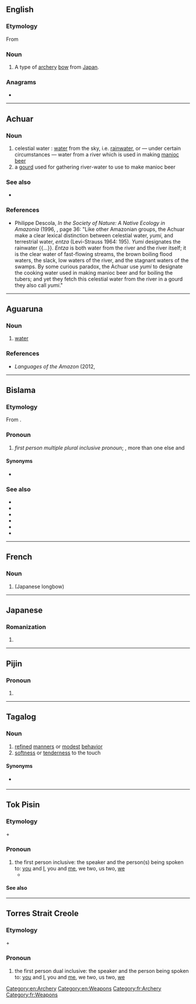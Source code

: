{{also|Yumi|yùmǐ|þumi}}
==English==
{{wikipedia}}

===Etymology===
From {{bor|en|ja|弓||yumi}}

===Noun===
{{en-noun|s|yumi}}

# A type of [[archery]] [[bow]] from [[Japan]].

===Anagrams===
* {{anagrams|en|a=imuy|Miyu}}

[[Category:en:Archery]]
[[Category:en:Weapons]]

----

==Achuar==

===Noun===
{{head|acu|noun}}

# celestial water : [[water]] from the sky, i.e. [[rainwater]], or — under certain circumstances — water from a river which is used in making [[manioc]] [[beer]]
# a [[gourd]] used for gathering river-water to use to make manioc beer

===See also===
* {{l|acu|entza}} {{gloss|water from the earth, e.g. from a river}}

===References===
* Philippe Descola, ''In the Society of Nature: A Native Ecology in Amazonia'' (1996, {{ISBN|0521574676}}, page 36: "Like other Amazonian groups, the Achuar make a clear lexical distinction between celestial water, ''yumi'', and terrestrial water, ''entza'' (Levi-Strauss 1964: 195). ''Yumi'' designates the rainwater {{...}}. ''Entza'' is both water from the river and the river itself; it is the clear water of fast-flowing streams, the brown boiling flood waters, the slack, low waters of the river, and the stagnant waters of the swamps. By some curious paradox, the Achuar use ''yumi'' to designate the cooking water used in making manioc beer and for boiling the tubers; and yet they fetch this celestial water from the river in a gourd they also call ''yumi''."
{{topics|acu|Water|Tools}}

----

==Aguaruna==

===Noun===
{{head|agr|noun}}

# [[water]]

===References===
* ''Languages of the Amazon'' (2012, {{ISBN|0199593566}}

----

==Bislama==

===Etymology===
From {{compound|bi|yu|mi}}.

===Pronoun===
{{head|bi|pronoun|cat2=personal pronouns}}

# ''first person multiple plural inclusive pronoun''; {{l|en|you}}, more than one else and {{l|en|I}}

====Synonyms====
* {{l|bi|yumitupela}}

===See also===
* {{l|bi|mipela}}
* {{l|bi|mitripela}}
* {{l|bi|mitupela}}
* {{l|bi|yumipela}}
* {{l|bi|yumitripela}}
* {{l|bi|yumitupela}}

----

==French==

===Noun===
{{fr-noun|m}}

# {{l|en|yumi}} (Japanese longbow)

[[Category:fr:Archery]]
[[Category:fr:Weapons]]

----

==Japanese==

===Romanization===
{{ja-romaji}}

# {{ja-romanization of|ゆみ}}

----

==Pijin==

===Pronoun===
{{head|pis|pronoun}}

# {{alternative form of|pis|iumi}}

----

==Tagalog==

===Noun===
{{tl-noun|yumì}}

# [[refined]] [[manners]] or [[modest]] [[behavior]] {{gloss|especially of a young woman}}
# [[softness]] or [[tenderness]] to the touch {{gloss|of texture}}

====Synonyms====
* {{sense|refined manners}} {{l|tl|hinhin}}

----

==Tok Pisin==

===Etymology===
{{m|tpi|yu}} + {{m|tpi|mi}}

===Pronoun===
{{head|tpi|pronoun}}

# the first person inclusive: the speaker and the person(s) being spoken to: [[you]] and [[I]], you and [[me]], we two, us two, [[we]]
#* {{RQ:Buk Baibel|Gen|1|2|Tasol graun i no bin i stap olsem '''yumi''' save lukim nau.}}

{{LDL}}

====See also====
{{tpi-personal pronouns}}

----

==Torres Strait Creole==

===Etymology===
{{m|tcs|yu}} + {{m|tcs|mi}}

===Pronoun===
{{head|tcs|pronoun}}

# the first person dual inclusive: the speaker and the person being spoken to: [[you]] and [[I]], you and [[me]], we two, us two, [[we]]